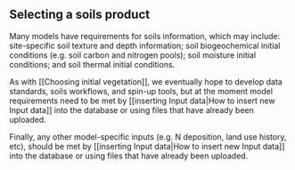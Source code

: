 ## Selecting a soils product

Many models have requirements for soils information, which may include: site-specific soil texture and depth information; soil biogeochemical initial conditions (e.g. soil carbon and nitrogen pools); soil moisture initial conditions; and soil thermal initial conditions.

As with [[Choosing initial vegetation]], we eventually hope to develop data standards, soils workflows, and spin-up tools, but at the moment model requirements need to be met by [[inserting Input data|How to insert new Input data]] into the database or using files that have already been uploaded.

Finally, any other model-specific inputs (e.g. N deposition, land use history, etc), should be met by [[inserting Input data|How to insert new Input data]] into the database or using files that have already been uploaded.
